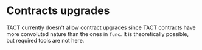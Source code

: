 # Contracts upgrades

TACT currently doesn't allow contract upgrades since TACT contracts have more convoluted nature than the ones in `func`. It is theoretically possible, but required tools are not here.